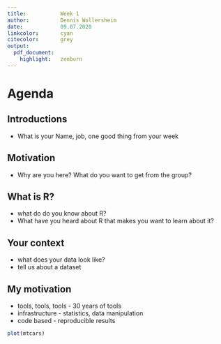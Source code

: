 ```yaml
---
title:           Week 1
author:          Dennis Wollersheim
date:            09.07.2020
linkcolor:       cyan
citecolor:       grey
output:
  pdf_document:
    highlight:   zenburn
---
```


\tableofcontents


# Agenda

## Introductions
 - What is your Name, job, one good thing from your week

## Motivation
 - Why are you here? What do you want to get from the group?

## What is R?
 - what do do you know about R?
 - What have you heard about R that makes you want to learn about it?

## Your context
 - what does your data look like?
 - tell us about a dataset

## My motivation
 - tools, tools, tools - 30 years of tools
 - infrastructure - statistics, data manipulation
 - code based - reproducible results


```r

plot(mtcars)


```
